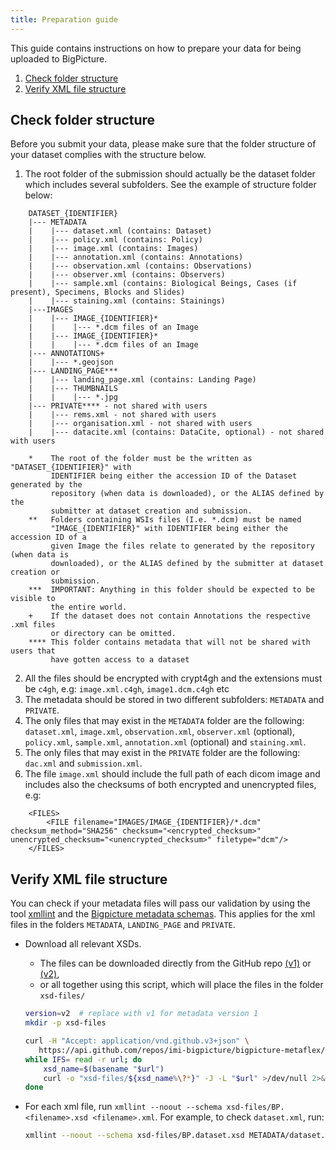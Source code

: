 ```yaml
---
title: Preparation guide
---
```


This guide contains instructions on how to prepare your data for being uploaded to BigPicture.

1.  [Check folder structure](#folder-structure)
2.  [Verify XML file structure](#xmllint)



## Check folder structure {#folder-structure}
Before you submit your data, please make sure that the folder structure of your dataset complies with the structure below.

1. The root folder of the submission should actually be the dataset folder which includes several subfolders. See the example of structure folder below:
```
    DATASET_{IDENTIFIER}
    |--- METADATA
    |    |--- dataset.xml (contains: Dataset)
    |    |--- policy.xml (contains: Policy)
    |    |--- image.xml (contains: Images)
    |    |--- annotation.xml (contains: Annotations) 
    |    |--- observation.xml (contains: Observations)
    |    |--- observer.xml (contains: Observers)
    |    |--- sample.xml (contains: Biological Beings, Cases (if present), Specimens, Blocks and Slides)
    |    |--- staining.xml (contains: Stainings)
    |---IMAGES
    |    |--- IMAGE_{IDENTIFIER}*
    |    |    |--- *.dcm files of an Image
    |    |--- IMAGE_{IDENTIFIER}*
    |    |    |--- *.dcm files of an Image
    |--- ANNOTATIONS+
    |    |--- *.geojson
    |--- LANDING_PAGE***
    |    |--- landing_page.xml (contains: Landing Page)
    |    |--- THUMBNAILS
    |    |    |--- *.jpg
    |--- PRIVATE**** - not shared with users
    |    |--- rems.xml - not shared with users
    |    |--- organisation.xml - not shared with users
    |    |--- datacite.xml (contains: DataCite, optional) - not shared with users

    *    The root of the folder must be the written as "DATASET_{IDENTIFIER}" with
         IDENTIFIER being either the accession ID of the Dataset generated by the
         repository (when data is downloaded), or the ALIAS defined by the
         submitter at dataset creation and submission.
    **   Folders containing WSIs files (I.e. *.dcm) must be named
         "IMAGE_{IDENTIFIER}" with IDENTIFIER being either the accession ID of a
         given Image the files relate to generated by the repository (when data is
         downloaded), or the ALIAS defined by the submitter at dataset creation or
         submission.
    ***  IMPORTANT: Anything in this folder should be expected to be visible to
         the entire world.
    +    If the dataset does not contain Annotations the respective .xml files
         or directory can be omitted.
    **** This folder contains metadata that will not be shared with users that
         have gotten access to a dataset
```

2. All the files should be encrypted with crypt4gh and the extensions must be `c4gh`, e.g:
`image.xml.c4gh`, `image1.dcm.c4gh` etc
3. The metadata should be stored in two different subfolders: `METADATA` and `PRIVATE`.
4. The only files that may exist in the `METADATA` folder are the following: `dataset.xml`, `image.xml`, `observation.xml`, `observer.xml` (optional), `policy.xml`, `sample.xml`, `annotation.xml` (optional) and `staining.xml`.
5. The only files that may exist in the `PRIVATE` folder are the following: `dac.xml` and `submission.xml`.
6. The file `image.xml` should include the full path of each dicom image and includes also the checksums of both encrypted and unencrypted files, e.g:
```
    <FILES>
        <FILE filename="IMAGES/IMAGE_{IDENTIFIER}/*.dcm" checksum_method="SHA256" checksum="<encrypted_checksum>" unencrypted_checksum="<unencrypted_checksum>" filetype="dcm"/>
    </FILES>
```

## Verify XML file structure {#xmllint}
You can check if your metadata files will pass our validation by using the tool [xmllint](https://gnome.pages.gitlab.gnome.org/libxml2/xmllint.html)
and the [Bigpicture metadata schemas](https://github.com/imi-bigpicture/bigpicture-metaflex).
This applies for the xml files in the folders `METADATA`, `LANDING_PAGE` and
`PRIVATE`.

- Download all relevant XSDs.
     - The files can be downloaded directly from the GitHub repo [(v1)](https://github.com/imi-bigpicture/bigpicture-metaflex/tree/v1.0.0/src/)
     or [(v2)](https://github.com/imi-bigpicture/bigpicture-metaflex/tree/main/src),
     - or all together using this script, which will place the files in the folder `xsd-files/`
  ```sh
  version=v2  # replace with v1 for metadata version 1
  mkdir -p xsd-files

  curl -H "Accept: application/vnd.github.v3+json" \
     https://api.github.com/repos/imi-bigpicture/bigpicture-metaflex/contents/src?ref=$version.0.0 | jq -r '.[] | .download_url' |
  while IFS= read -r url; do
      xsd_name=$(basename "$url")
      curl -o "xsd-files/${xsd_name%\?*}" -J -L "$url" >/dev/null 2>&1
  done
  ```

- For each xml file, run
`xmllint --noout --schema xsd-files/BP.<filename>.xsd <filename>.xml`.
For example, to check `dataset.xml`, run:
  ```sh
  xmllint --noout --schema xsd-files/BP.dataset.xsd METADATA/dataset.xml
  ```
